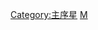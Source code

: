 {{Commons cat|Blue-white dwarfs}}
{{main|B型主序星}}

[[Category:主序星|Category:主序星]]
[[Category:B-型恆星|M]]